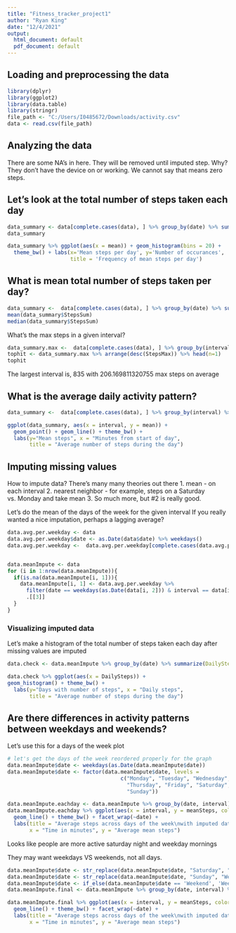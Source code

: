 ```yaml
---
title: "Fitness_tracker_project1"
author: "Ryan King"
date: "12/4/2021"
output:
  html_document: default
  pdf_document: default
---
```



## Loading and preprocessing the data
```r
library(dplyr)
library(ggplot2)
library(data.table)
library(stringr)
file_path <- "C:/Users/I0485672/Downloads/activity.csv"
data <- read.csv(file_path)
```

## Analyzing the data

There are some NA's in here. They will be removed until imputed step.
Why? They don't have the device on or working.
We cannot say that means zero steps.

## Let's look at the total number of steps taken each day
```r
data_summary <- data[complete.cases(data), ] %>% group_by(date) %>% summarize(mean=sum(steps, na.rm = TRUE))
data_summary

data_summary %>% ggplot(aes(x = mean)) + geom_histogram(bins = 20) +
  theme_bw() + labs(x='Mean steps per day', y='Number of occurances', 
                    title = 'Frequency of mean steps per day')
```


## What is mean total number of steps taken per day?
```r
data_summary <-  data[complete.cases(data), ] %>% group_by(date) %>% summarize(StepsSum=sum(steps, na.rm = TRUE))
mean(data_summary$StepsSum)
median(data_summary$StepsSum)
```

What's the max steps in a given interval?
```r
data_summary.max <-  data[complete.cases(data), ] %>% group_by(interval) %>% summarize(StepsMax=max(steps, na.rm = TRUE))
tophit <- data_summary.max %>% arrange(desc(StepsMax)) %>% head(n=1)
tophit
```
The largest interval is, 835 with 206.169811320755 max steps on average


## What is the average daily activity pattern?
```r
data_summary <-  data[complete.cases(data), ] %>% group_by(interval) %>% summarize(mean=mean(steps, na.rm = TRUE))

ggplot(data_summary, aes(x = interval, y = mean)) + 
  geom_point() + geom_line() + theme_bw() + 
  labs(y="Mean steps", x = "Minutes from start of day", 
       title = "Average number of steps during the day")
```

## Imputing missing values

How to impute data? There's many many theories out there
1. mean - on each interval
2. nearest neighbor - for example, steps on a Saturday vs. Monday and take mean
3. So much more, but #2 is really good.

Let's do the mean of the days of the week for the given interval
If you really wanted a nice imputation, perhaps a lagging average?

```r
data.avg.per.weekday <- data
data.avg.per.weekday$date <- as.Date(data$date) %>% weekdays()
data.avg.per.weekday <-  data.avg.per.weekday[complete.cases(data.avg.per.weekday), ] %>% group_by(date, interval) %>% summarize(mean=mean(steps, na.rm = TRUE))


data.meanImpute <- data
for (i in 1:nrow(data.meanImpute)){
  if(is.na(data.meanImpute[i, 1])){
    data.meanImpute[i, 1] <- data.avg.per.weekday %>% 
      filter(date == weekdays(as.Date(data[i, 2])) & interval == data[i, 3]) %>%
      .[[3]]
  }
}
```

### Visualizing imputed data
Let's make a histogram of the total number of steps taken each day after missing values are imputed

```r

data.check <- data.meanImpute %>% group_by(date) %>% summarize(DailySteps = sum(steps))

data.check %>% ggplot(aes(x = DailySteps)) +
geom_histogram() + theme_bw() + 
  labs(y="Days with number of steps", x = "Daily steps", 
       title = "Average number of steps during the day")
```

## Are there differences in activity patterns between weekdays and weekends?
Let's use this for a days of the week plot
```r
# let's get the days of the week reordered properly for the graph
data.meanImpute$date <- weekdays(as.Date(data.meanImpute$date))
data.meanImpute$date <- factor(data.meanImpute$date, levels = 
                                    c("Monday", "Tuesday", "Wednesday", 
                                      "Thursday", "Friday", "Saturday", 
                                      "Sunday"))

data.meanImpute.eachday <- data.meanImpute %>% group_by(date, interval) %>% summarise(meanSteps = mean(steps))
data.meanImpute.eachday %>% ggplot(aes(x = interval, y = meanSteps, color = date)) +
  geom_line() + theme_bw() + facet_wrap(~date) + 
  labs(title = "Average steps across days of the week\nwith imputed data",
       x = "Time in minutes", y = "Average mean steps")
```

Looks like people are more active saturday night and weekday mornings

They may want weekdays VS weekends, not all days.
```r
data.meanImpute$date <- str_replace(data.meanImpute$date, "Saturday", "Weekend")
data.meanImpute$date <- str_replace(data.meanImpute$date, "Sunday", "Weekend")
data.meanImpute$date <- if_else(data.meanImpute$date == 'Weekend', 'Weekend', 'Weekday')
data.meanImpute.final <- data.meanImpute %>% group_by(date, interval) %>% summarise(meanSteps = mean(steps))

data.meanImpute.final %>% ggplot(aes(x = interval, y = meanSteps, color = date)) +
  geom_line() + theme_bw() + facet_wrap(~date) + 
  labs(title = "Average steps across days of the week\nwith imputed data",
       x = "Time in minutes", y = "Average mean steps")
```

